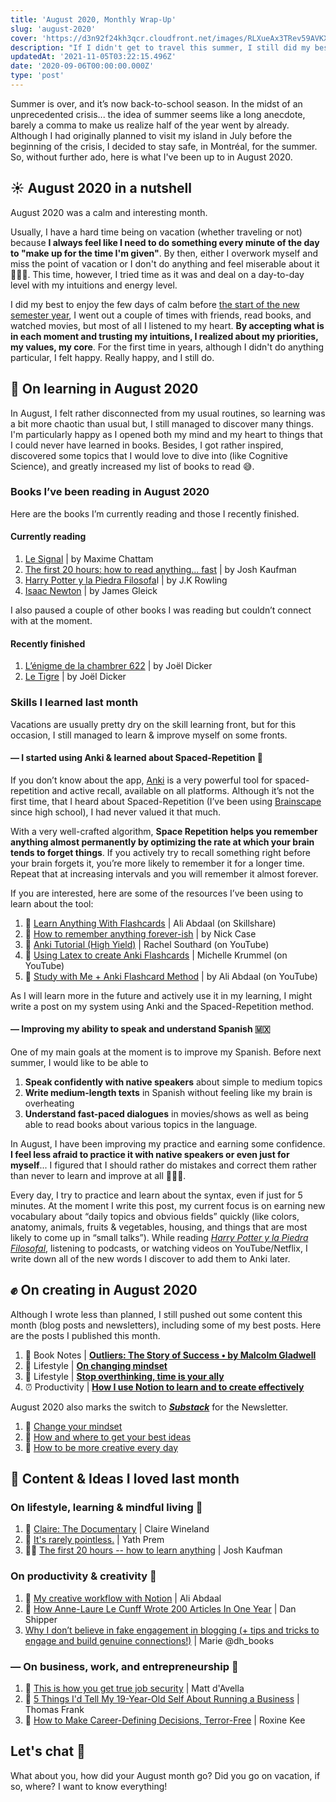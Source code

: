 ```yaml
---
title: 'August 2020, Monthly Wrap-Up'
slug: 'august-2020'
cover: 'https://d3n92f24kh3qcr.cloudfront.net/images/RLXueAx3TRev59AVKXMA.jpg'
description: "If I didn't get to travel this summer, I still did my best to enjoy, learn, and create. Here is what I've been up to in August 2020."
updatedAt: '2021-11-05T03:22:15.496Z'
date: '2020-09-06T00:00:00.000Z'
type: 'post'
---
```


Summer is over, and it’s now back-to-school season. In the midst of an unprecedented crisis... the idea of summer seems like a long anecdote, barely a comma to make us realize half of the year went by already. Although I had originally planned to visit my island in July before the beginning of the crisis, I decided to stay safe, in Montréal, for the summer. So, without further ado, here is what I've been up to in August 2020.

## ☀️ August 2020 in a nutshell

August 2020 was a calm and interesting month.

Usually, I have a hard time being on vacation (whether traveling or not) because **I always feel like I need to do something every minute of the day to "make up for the time I'm given"**. By then, either I overwork myself and miss the point of vacation or I don't do anything and feel miserable about it 🤷🏾‍♂️. This time, however, I tried time as it was and deal on a day-to-day level with my intuitions and energy level.

I did my best to enjoy the few days of calm before [the start of the new semester year](/blog/university-fall-semester-2020/), I went out a couple of times with friends, read books, and watched movies, but most of all I listened to my heart. **By accepting what is in each moment and trusting my intuitions, I realized about my priorities, my values, my core**. For the first time in years, although I didn't do anything particular, I felt happy. Really happy, and I still do.

## 📖 On learning in August 2020

In August, I felt rather disconnected from my usual routines, so learning was a bit more chaotic than usual but, I still managed to discover many things. I'm particularly happy as I opened both my mind and my heart to things that I could never have learned in books. Besides, I got rather inspired, discovered some topics that I would love to dive into (like Cognitive Science), and greatly increased my list of books to read 😅.

### Books I’ve been reading in August 2020

Here are the books I’m currently reading and those I recently finished.

#### Currently reading

1. [Le Signal](https://amzn.to/2YiQair) | by Maxime Chattam
2. [The first 20 hours: how to read anything... fast](https://amzn.to/2Gq2kiE) | by Josh Kaufman
3. [Harry Potter y la Piedra Filosofa](https://amzn.to/3lTLEAk)l | by J.K Rowling
4. [Isaac Newton](https://amzn.to/2GAmPtj) | by James Gleick

I also paused a couple of other books I was reading but couldn’t connect with at the moment.

#### Recently finished

1. [L’énigme de la chambrer 622](https://amzn.to/2DuBrJh) | by Joël Dicker
2. [Le Tigre](https://amzn.to/2Z4Aa3e) | by Joël Dicker

### Skills I learned last month

Vacations are usually pretty dry on the skill learning front, but for this occasion, I still managed to learn & improve myself on some fronts.

#### — I started using Anki & learned about Spaced-Repetition 📱

If you don’t know about the app, [Anki](https://ankiweb.net/) is a very powerful tool for spaced-repetition and active recall, available on all platforms. Although it’s not the first time, that I heard about Spaced-Repetition (I’ve been using [Brainscape](https://www.brainscape.com/) since high school), I had never valued it that much.

With a very well-crafted algorithm, **Space Repetition helps you remember anything almost permanently by optimizing the rate at which your brain tends to forget things**. If you actively try to recall something right before your brain forgets it, you’re more likely to remember it for a longer time. Repeat that at increasing intervals and you will remember it almost forever.

If you are interested, here are some of the resources I’ve been using to learn about the tool:

1. 🎥 [Learn Anything With Flashcards](https://www.skillshare.com/classes/Learn-Anything-With-Flashcards-The-Ultimate-Guide-To-Anki/1530220171?via=user-profile) | Ali Abdaal (on Skillshare)
2. 📰 [How to remember anything forever-ish](https://ncase.me/remember/) | by Nick Case
3. 🎥 [Anki Tutorial (High Yield)](https://youtu.be/GfDYptzqCwo) | Rachel Southard (on YouTube)
4. 🎥 [Using Latex to create Anki Flashcards](https://youtu.be/bwcr25334J8) | Michelle Krummel (on YouTube)
5. 🎥 [Study with Me + Anki Flashcard Method](https://youtu.be/W-EpiaPcgTk) | by Ali Abdaal (on YouTube)

As I will learn more in the future and actively use it in my learning, I might write a post on my system using Anki and the Spaced-Repetition method.

#### — Improving my ability to speak and understand Spanish 🇲🇽

One of my main goals at the moment is to improve my Spanish. Before next summer, I would like to be able to

1. **Speak confidently with native speakers** about simple to medium topics
2. **Write medium-length texts** in Spanish without feeling like my brain is overheating
3. **Understand fast-paced dialogues** in movies/shows as well as being able to read books about various topics in the language.

In August, I have been improving my practice and earning some confidence. **I feel less afraid to practice it with native speakers or even just for myself**... I figured that I should rather do mistakes and correct them rather than never to learn and improve at all 🤷🏾‍♂️.

Every day, I try to practice and learn about the syntax, even if just for 5 minutes. At the moment I write this post, my current focus is on earning new vocabulary about “daily topics and obvious fields” quickly (like colors, anatomy, animals, fruits & vegetables, housing, and things that are most likely to come up in “small talks”). While reading [_Harry Potter y la Piedra Filosofal_](https://amzn.to/3lTLEAk), listening to podcasts, or watching videos on YouTube/Netflix, I write down all of the new words I discover to add them to Anki later.

## ✊ On creating in August 2020

Although I wrote less than planned, I still pushed out some content this month (blog posts and newsletters), including some of my best posts. Here are the posts I published this month.

1. 📖 Book Notes | **[Outliers: The Story of Success • by Malcolm Gladwell](/library/outliers-the-story-of-success/)**
2. 🌿 Lifestyle | **[On changing mindset](/blog/on-changing-mindset/)**
3. 🌿 Lifestyle | **[Stop overthinking, time is your ally](/blog/on-changing-mindset/)**
4. ⏰ Productivity | [**How I use Notion to learn and to create effectively**](/blog/how-i-use-notion-to-learn-and-create-more-effectively/)

August 2020 also marks the switch to [_**Substack**_](https://mathcrln.substack.com/) for the Newsletter.

1. 💌 [Change your mindset](https://mathcrln.substack.com/p/change-your-mindset)
2. 💌 [How and where to get your best ideas](https://mathcrln.substack.com/p/how-and-where-to-get-your-best-ideas)
3. 💌 [How to be more creative every day](https://mathcrln.substack.com/p/8008457_renewal-34-how-to-be-more-creative-everyday)

## 🌟 Content & Ideas I loved last month

### On lifestyle, learning & mindful living 🌿

1. 🎥 [Claire: The Documentary](https://youtu.be/jfqtOTwUcKE) | Claire Wineland
2. 📰 [It's rarely pointless.](https://yath.substack.com/p/020-its-rarely-pointless) | Yath Prem
3. 🎥📖 [The first 20 hours -- how to learn anything](https://youtu.be/5MgBikgcWnY) | Josh Kaufman

### On productivity & creativity 🎨

1. 🎥 [My creative workflow with Notion](https://youtu.be/uJgv0XQOehs) | Ali Abdaal
2. 📰 [How Anne-Laure Le Cunff Wrote 200 Articles In One Year](https://superorganizers.substack.com/p/how-anne-laure-le-cunff-wrote-200) | Dan Shipper
3. [Why I don’t believe in fake engagement in blogging (+ tips and tricks to engage and build genuine connections!)](https://drizzleandhurricanebooks.com/2020/08/12/fake-engagement-in-blogging-tips-and-tricks-to-engage-and-build-genuine-connections/) | Marie @dh_books

### — On business, work, and entrepreneurship 🚀

1. 🎥 [This is how you get true job security](https://youtu.be/W9XW93mdP_Y) | Matt d'Avella
2. 🎥 [5 Things I'd Tell My 19-Year-Old Self About Running a Business](https://youtu.be/mwc38GNpy54) | Thomas Frank
3. 📰 [How to Make Career-Defining Decisions, Terror-Free](https://www.roxinekee.com/blog/how-to-make-terror-free-career-defining-decisions) | Roxine Kee

## Let's chat 💬

What about you, how did your August month go? Did you go on vacation, if so, where? I want to know everything!
